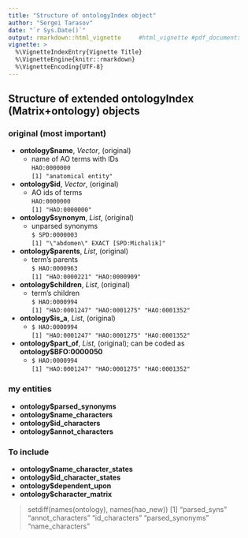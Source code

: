 ```yaml
---
title: "Structure of ontologyIndex object"
author: "Sergei Tarasov"
date: "`r Sys.Date()`"
output: rmarkdown::html_vignette     #html_vignette #pdf_document:
vignette: >
  %\VignetteIndexEntry{Vignette Title}
  %\VignetteEngine{knitr::rmarkdown}
  %\VignetteEncoding{UTF-8}
---
```


## Structure of extended ontologyIndex (Matrix+ontology) objects

### original (most important)
* **ontology$name**, *Vector*, (original)
    + name of AO terms with IDs  
      `HAO:0000000`   
      `[1] "anatomical entity"`  

* **ontology$id**, *Vector*, (original)
    + AO ids of terms  
     `HAO:0000000`   
     `[1] "HAO:0000000"` 

* **ontology$synonym**, *List*, (original)
    + unparsed synonyms  
    ` $ SPD:0000003`  
    `[1] "\"abdomen\" EXACT [SPD:Michalik]"`  
* **ontology$parents**, *List*, (original)  
    + term's parents  
    ` $ HAO:0000963`  
    `[1] "HAO:0000221" "HAO:0000909"`
* **ontology$children**, *List*, (original)
    + term's children  
    ` $ HAO:0000994`  
    `[1] "HAO:0001247" "HAO:0001275" "HAO:0001352"`
* **ontology$is_a**, *List*, (original)
    + ` $ HAO:0000994`  
    `[1] "HAO:0001247" "HAO:0001275" "HAO:0001352"`
* **ontology$part_of**, *List*, (original); can be coded as **ontology\$BFO:0000050**
    + ` $ HAO:0000994`  
    `[1] "HAO:0001247" "HAO:0001275" "HAO:0001352"`

    
### my entities
* **ontology$parsed_synonyms**
* **ontology$name_characters**
* **ontology$id_characters**
* **ontology$annot_characters**

### To include
* **ontology$name_character_states**
* **ontology$id_character_states**
* **ontology$dependent_upon**
* **ontology$character_matrix**






> setdiff(names(ontology), names(hao_new))
[1] "parsed_syns"      "annot_characters" "id_characters"    "parsed_synonyms"  "name_characters"





